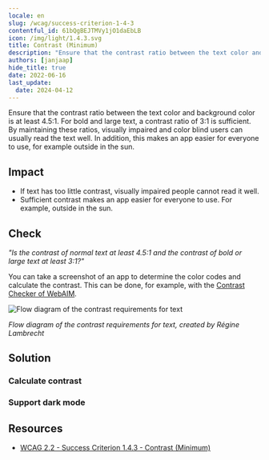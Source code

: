 ```yaml
---
locale: en
slug: /wcag/success-criterion-1-4-3
contentful_id: 61bQgBEJTMVy1jO1daEbLB
icon: /img/light/1.4.3.svg
title: Contrast (Minimum)
description: "Ensure that the contrast ratio between the text color and background color is at least 4.5:1. For bold and large text, a ratio of 3:1 is sufficient."
authors: [janjaap]
hide_title: true
date: 2022-06-16
last_update:
  date: 2024-04-12
---
```


<Hero
  title="Contrast (Minimum)"
  image="/img/light/1.4.3.svg"
  alt="WCAG 1.4.3 icon"
  prefix="Success Criterion 1.4.3"
  suffix="Level AA"
/>

Ensure that the contrast ratio between the text color and background color is at least 4.5:1. For bold and large text, a contrast ratio of 3:1 is sufficient. By maintaining these ratios, visually impaired and color blind users can usually read the text well. In addition, this makes an app easier for everyone to use, for example outside in the sun.

## Impact

- If text has too little contrast, visually impaired people cannot read it well.
- Sufficient contrast makes an app easier for everyone to use. For example, outside in the sun.

## Check

*"Is the contrast of normal text at least 4.5:1 and the contrast of bold or large text at least 3:1?"*

You can take a screenshot of an app to determine the color codes and calculate the contrast. This can be done, for example, with the [Contrast Checker of WebAIM](https://webaim.org/resources/contrastchecker/).

<Image src="/img/light/WCAG2-contrast.png" alt="Flow diagram of the contrast requirements for text"/>

*Flow diagram of the contrast requirements for text, created by Régine Lambrecht*

## Solution

### Calculate contrast

<CodeSample id="screen-contrast" locale="en"/>

### Support dark mode

<CodeSample id="screen-dark-mode" locale="en"/>

## Resources

- [WCAG 2.2 - Success Criterion 1.4.3 - Contrast (Minimum)](https://www.w3.org/TR/WCAG22/#contrast-minimum)
